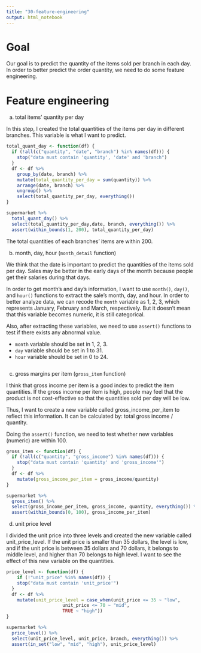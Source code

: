 ```yaml
---
title: "30-feature-engineering"
output: html_notebook
---
```

 
# Goal

Our goal is to predict the quantity of the items sold per branch in each day. In order to better predict the order quantity, we need to do some feature engineering.

# Feature engineering

a. total items' quantity per day

In this step, I created the total quantities of the items per day in different branches. This variable is what I want to predict.

```r
total_quant_day <- function(df) {
  if (!all(c("quantity", "date", "branch") %in% names(df))) {
    stop("data must contain 'quantity', 'date' and 'branch")
  }
  df <- df %>% 
    group_by(date, branch) %>% 
    mutate(total_quantity_per_day = sum(quantity)) %>%
    arrange(date, branch) %>% 
    ungroup() %>% 
    select(total_quantity_per_day, everything())
}

supermarket %>% 
  total_quant_day() %>% 
  select(total_quantity_per_day,date, branch, everything()) %>% 
  assert(within_bounds(1, 200), total_quantity_per_day)

```

The total quantities of each branches' items are within 200.


b. month, day, hour (`month_detail` function)

We think that the date is important to predict the quantities of the items sold per day. Sales may be better in the early days of the month because people get their salaries during that days.

In order to get month's and day's information, I want to use `month()`, `day()`, and `hour()` functions to extract the sale's month, day, and hour. In order to better analyze data, we can recode the  `month` variable as 1, 2, 3, which represents January, February and March, respectively. But it doesn't mean that this variable becomes numeric, it is still categorical.

Also, after extracting these variables, we need to use `assert()` functions to test if there exists any abnormal value.

- `month` variable should be set in 1, 2, 3.
- `day` variable should be set in 1 to 31.
- `hour` variable should be set in 0 to 24.

```r


```


c. gross margins per item (`gross_item` function)

I think that gross income per item is a good index to predict the item quantities. If the gross income per item is high, people may feel that the product is not cost-effective so that the quantities sold per day will be low.

Thus, I want to create a new variable called gross_income_per_item to reflect this information. It can be calculated by: total gross income / quantity.

Doing the `assert()` function, we need to test whether new variables (numeric) are within 100.

```r

gross_item <- function(df) {
  if (!all(c("quantity", "gross_income") %in% names(df))) {
    stop("data must contain 'quantity' and 'gross_income'")
  }
  df <- df %>% 
    mutate(gross_income_per_item = gross_income/quantity)
}

supermarket %>% 
  gross_item() %>% 
  select(gross_income_per_item, gross_income, quantity, everything()) %>% 
  assert(within_bounds(0, 100), gross_income_per_item)
```



d. unit price level

I divided the unit price into three levels and created the new variable called unit_price_level. If the unit price is smaller than 35 dollars, the level is low, and if the unit price is between 35 dollars and 70 dollars, it belongs to middle level, and higher than 70 belongs to high level. I want to see the effect of this new variable on the quantities. 


```r
price_level <- function(df) {
    if (!"unit_price" %in% names(df)) {
    stop("data must contain 'unit_price'")
  }
  df <- df %>% 
    mutate(unit_price_level = case_when(unit_price <= 35 ~ "low",
                     unit_price <= 70 ~ "mid",
                     TRUE ~ "high"))
}

supermarket %>% 
  price_level() %>% 
  select(unit_price_level, unit_price, branch, everything()) %>% 
  assert(in_set("low", "mid", "high"), unit_price_level)
```


